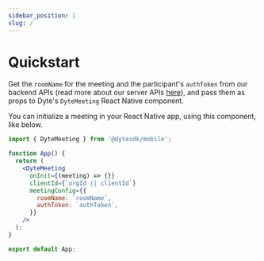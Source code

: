 ```yaml
---
sidebar_position: 1
slug: /
---
```


# Quickstart

Get the `roomName` for the meeting and the participant's `authToken` from our
backend APIs (read more about our server APIs [here](/api/)), and pass them as
props to Dyte's `DyteMeeting` React Native component.

You can initialize a meeting in your React Native app, using this component,
like below.

```jsx
import { DyteMeeting } from '@dytesdk/mobile';

function App() {
  return (
    <DyteMeeting
      onInit={(meeting) => {}}
      clientId={`orgId || clientId`}
      meetingConfig={{
        roomName: `roomName`,
        authToken: `authToken`,
      }}
    />
  );
}

export default App;
```
